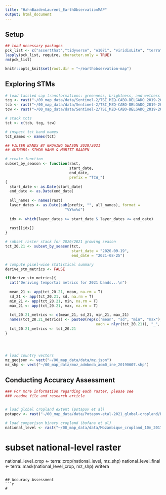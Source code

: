 ```yaml
---
title: "HahnBaadenLaurent_EarthObservationMAP"
output: html_document
---
```


## Setup
```r
## load necessary packages
pck_list <- c("assertthat","tidyverse", "e1071", "viridisLite", "terra", "randomForest", "sf")
lapply(pck_list, require, character.only = TRUE)
rm(pck_list)

knitr::opts_knit$set(root.dir = "~/earthobservation-map")

```

## Exploring STMs
```r
# load tassled cap transformations: greenness, brightness, and wetness
tcg <- rast("~/00_map_data/data/Sentinel-2/TSI_MZQ-CABO-DELGADO_2019-2023_SEN2_TCG.tif")
tcb <- rast("~/00_map_data/data/Sentinel-2/TSI_MZQ-CABO-DELGADO_2019-2023_SEN2_TCB.tif")
tcw <- rast("~/00_map_data/data/Sentinel-2/TSI_MZQ-CABO-DELGADO_2019-2023_SEN2_TCW.tif")

# stack tcts
tct <- c(tcb, tcg, tcw)

# inspect tct band names
tct_names <- names(tct)

## FILTER BANDS BY GROWING SEASON 2020/2021
## AUTHORS: SIMON HAHN & MORITZ BAADEN

# create function
subset_by_season <- function(rast,
                             start_date,
                             end_date,
                             prefix = "TCW_")
{
  start_date <- as.Date(start_date)
  end_date <- as.Date(end_date)
  
  all_names <- names(rast)
  layer_dates <- as.Date(sub(prefix, "", all_names), format = 
                           "%Y%m%d")
  
  idx <- which(layer_dates >= start_date & layer_dates <= end_date)
  
  rast[[idx]]
}

# subset raster stack for 2020/2021 growing season
tct_20.21 <- subset_by_season(tct, 
                              start_date = "2020-09-19",
                              end_date = "2021-08-25")

# compute pixel-wise statistical summary
derive_stm_metrics <- FALSE

if(derive_stm_metrics){
  cat("Deriving temportal metrics for 2021 bands...\n")
  
  mean_21 <- app(tct_20.21, mean, na.rm = T)
  sd_21 <- app(tct_20.21, sd, na.rm = T)
  min_21 <- app(tct_20.21, min, na.rm = T)
  max_21 <- app(tct_20.21, max, na.rm = T)
  
  tct_20.21_metrics <- c(mean_21, sd_21, min_21, max_21)
  names(tct_20.21_metrics) <- paste0(rep(c("mean", "sd", "min", "max"),
                                         each = nlyr(tct_20.21)), "_", names(tct_20.21))}else{
  tct_20.21_metrics <- tct_20.21
}





```

```r
# load country vectors
mz_geojson <- vect("~/00_map_data/data/mz.json")
mz_shp <- vect("~/00_map_data/moz_admbnda_adm0_ine_20190607.shp")

```
## Conducting Accuracy Assessment
```r
### For more information regarding each raster, please see 
### readme file and research article


# load global cropland extent (potapov et al)
potapov <- rast("~/00_map_data/data/Potapov-etal-2021_global-cropland/Potapov-etal-2021_global-cropland_2019.tif")

# load comparison binary cropland (bofana et al)
national_level <- rast("~/00_map_data/data/Mozambique_cropland_10m_2017_2019.tif")
```

# subset national-level raster
national_level_crop <- terra::crop(national_level, mz_shp)
national_level_final <- terra::mask(national_level_crop, mz_shp)
writera
```

## Accuracy Assessment
```r
# 
```